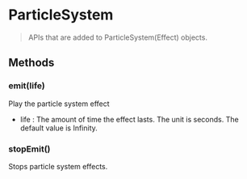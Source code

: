 # ParticleSystem

> APIs that are added to ParticleSystem(Effect) objects.

## Methods

### emit(life)

Play the particle system effect

- life : The amount of time the effect lasts. The unit is seconds. The default value is Infinity.

### stopEmit()

Stops particle system effects.
